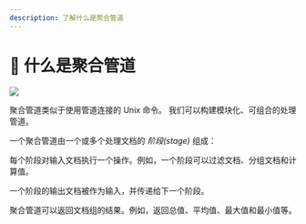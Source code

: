 ```yaml
---
description: 了解什么是聚合管道
---
```


# 📘 什么是聚合管道

![](/img/20-what-is-aggregation/aggregation-pipeline.png)

聚合管道类似于使用管道连接的 Unix 命令。
我们可以构建模块化、可组合的处理管道。

一个聚合管道由一个或多个处理文档的 _阶段(stage)_ 组成：

每个阶段对输入文档执行一个操作。例如，一个阶段可以过滤文档、分组文档和计算值。

一个阶段的输出文档被作为输入，并传递给下一个阶段。

聚合管道可以返回文档组的结果。例如，返回总值、平均值、最大值和最小值等。